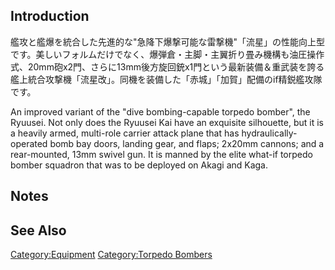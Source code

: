 {{EquipmentInfo|342}}

==Introduction==
艦攻と艦爆を統合した先進的な"急降下爆撃可能な雷撃機"「流星」の性能向上型です。美しいフォルムだけでなく、爆弾倉・主脚・主翼折り畳み機構も油圧操作式、20mm砲x2門、さらに13mm後方旋回銃x1門という最新装備＆重武装を誇る艦上統合攻撃機「流星改」。同機を装備した「赤城」「加賀」配備のif精鋭艦攻隊です。

An improved variant of the "dive bombing-capable torpedo bomber", the Ryuusei. Not only does the Ryuusei Kai have an exquisite silhouette, but it is a heavily armed, multi-role carrier attack plane that has hydraulically-operated bomb bay doors, landing gear, and flaps; 2x20mm cannons; and a rear-mounted, 13mm swivel gun. It is manned by the elite what-if torpedo bomber squadron that was to be deployed on Akagi and Kaga.

==Notes==


==See Also==
{{Equipmentlist}}
[[Category:Equipment]]
[[Category:Torpedo Bombers]]